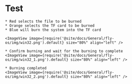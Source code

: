 
# Test

    * Red selects the file to be burned
    * Orange selects the TF card to be burned
    * Blue will burn the system into the TF card

    <ImageView image={require('@site/docs/General/fly-os/img/win32.png').default} size="80%" align="left" />

    * Confirm burning and wait for the burning to complete
    <ImageView image={require('@site/docs/General/fly-os/img/win32_1.png').default} size="80%" align="left" />

    * Burning completed
    <ImageView image={require('@site/docs/General/fly-os/img/win32_2.png').default} size="80%" align="left" />